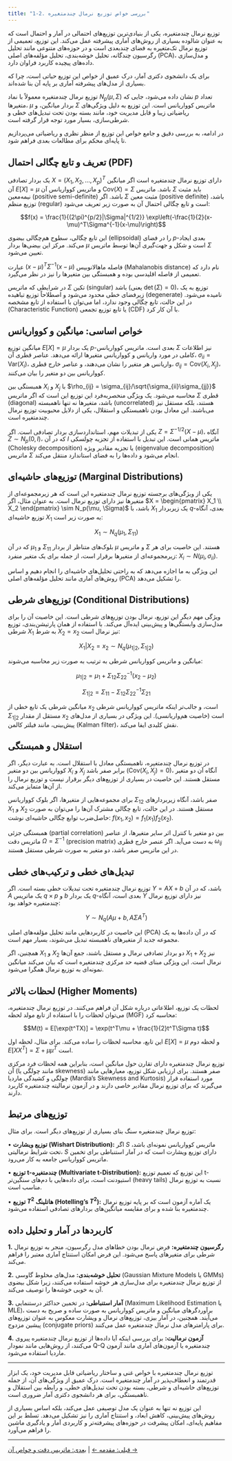 ```yaml
---
title: "1-2. بررسی خواص توزیع نرمال چندمتغیره"
---
```




توزیع نرمال چندمتغیره، یکی از بنیادی‌ترین توزیع‌های احتمالی در آمار و احتمال است که به عنوان شالوده بسیاری از روش‌های آماری پیشرفته عمل می‌کند. این توزیع، تعمیمی از توزیع نرمال تک‌متغیره به فضای چندبعدی است و در حوزه‌های متنوعی مانند تحلیل رگرسیون چندگانه، تحلیل خوشه‌بندی، تحلیل مؤلفه‌های اصلی (PCA)، و مدل‌سازی داده‌های پیچیده کاربرد فراوان دارد.

برای یک دانشجوی دکتری آمار، درک عمیق از خواص این توزیع حیاتی است، چرا که بسیاری از مدل‌های پیشرفته آماری بر پایه آن بنا شده‌اند.

توزیع نرمال چندمتغیره معمولاً با نماد $N_p(\mu, \Sigma)$ نشان داده می‌شود، جایی که $p$ تعداد متغیرها، $\mu$ بردار میانگین، و $\Sigma$ ماتریس کوواریانس است. این توزیع به دلیل ویژگی‌های ریاضیاتی زیبا و قابل مدیریت خود، مانند بسته بودن تحت تبدیل‌های خطی و شرطی‌سازی، بسیار مورد توجه قرار گرفته است.

در ادامه، به بررسی دقیق و جامع خواص این توزیع از منظر نظری و ریاضیاتی می‌پردازیم تا پایه‌ای محکم برای مطالعات بعدی فراهم شود.

## تعریف و تابع چگالی احتمال (PDF)

یک بردار تصادفی $X = (X_1, X_2, \ldots, X_p)^T$ دارای توزیع نرمال چندمتغیره است اگر میانگین آن $E[X] = \mu$ و ماتریس کوواریانس آن $\text{Cov}(X) = \Sigma$ باشد. ماتریس $\Sigma$ باید مثبت نیمه‌معین (positive semi-definite) باشد. اگر $\Sigma$ مثبت معین (positive definite) باشد، توزیع منظم (regular) است و تابع چگالی احتمال آن به صورت زیر تعریف می‌شود:

$$f(x) = \frac{1}{(2\pi)^{p/2}|\Sigma|^{1/2}} \exp\left(-\frac{1}{2}(x-\mu)^T\Sigma^{-1}(x-\mu)\right)$$

این تابع چگالی، سطوح هم‌چگالی بیضوی (ellipsoidal) را در فضای $p$-بعدی ایجاد می‌کند. مرکز این بیضی‌ها بردار $\mu$ است و شکل و جهت‌گیری آن‌ها توسط ماتریس $\Sigma$ تعیین می‌شود.

عبارت $(x-\mu)^T\Sigma^{-1}(x-\mu)$ فاصله ماهالانوبیس (Mahalanobis distance) نام دارد که تعمیمی از فاصله اقلیدسی بوده و همبستگی بین متغیرها را نیز در نظر می‌گیرد.

در شرایطی که ماتریس $\Sigma$ تکین (singular) باشد (یعنی $\det(\Sigma) = 0$)، توزیع به یک زیرفضای خطی محدود می‌شود و اصطلاحاً توزیع تباهیده (degenerate) نامیده می‌شود. در این حالت، تابع چگالی وجود ندارد، اما می‌توان با استفاده از تابع مشخصه (Characteristic Function) یا تابع توزیع تجمعی (CDF) با آن کار کرد.

## خواص اساسی: میانگین و کوواریانس

میانگین توزیع $E[X] = \mu$ یک بردار $p$-بعدی است. ماتریس کوواریانس $\Sigma$ نیز اطلاعات کاملی در مورد واریانس و کوواریانس متغیرها ارائه می‌دهد. عناصر قطری آن، $\sigma_{ii} = \text{Var}(X_i)$، واریانس هر متغیر را نشان می‌دهند، و عناصر خارج قطری، $\sigma_{ij} = \text{Cov}(X_i, X_j)$، کوواریانس بین دو متغیر را بیان می‌کنند.

همبستگی بین $X_i$ و $X_j$ با $\rho_{ij} = \sigma_{ij}/\sqrt{\sigma_{ii}\sigma_{jj}}$ محاسبه می‌شود. یک ویژگی منحصربه‌فرد این توزیع این است که اگر ماتریس $\Sigma$ قطری (diagonal) باشد، متغیرها نه تنها ناهمبسته (uncorrelated) هستند، بلکه مستقل نیز می‌باشند. این معادل بودن ناهمبستگی و استقلال، یکی از دلایل محبوبیت توزیع نرمال چندمتغیره است.

یکی از تبدیلات مهم، استانداردسازی بردار تصادفی است. اگر $Z = \Sigma^{-1/2}(X-\mu)$، آنگاه $Z \sim N_p(0, I)$، که در آن $I$ ماتریس همانی است. این تبدیل با استفاده از تجزیه چولسکی (Cholesky decomposition) یا تجزیه مقادیر ویژه (eigenvalue decomposition) ماتریس $\Sigma$ انجام می‌شود و داده‌ها را به فضای استاندارد منتقل می‌کند.

## توزیع‌های حاشیه‌ای (Marginal Distributions)

یکی از ویژگی‌های برجسته توزیع نرمال چندمتغیره این است که هر زیرمجموعه‌ای از متغیرها نیز دارای توزیع نرمال است. به عنوان مثال، اگر $X = \begin{pmatrix} X_1 \\ X_2 \end{pmatrix} \sim N_p(\mu, \Sigma)$ باشد، با $X_1$ یک زیربردار $q$-بعدی، آنگاه توزیع حاشیه‌ای $X_1$ به صورت زیر است:

$$X_1 \sim N_q(\mu_1, \Sigma_{11})$$

که در آن $\mu_1$ و $\Sigma_{11}$ بلوک‌های متناظر از بردار $\mu$ و ماتریس $\Sigma$ هستند. این خاصیت برای هر زیرمجموعه‌ای از متغیرها برقرار است، از جمله برای یک متغیر منفرد: $X_i \sim N(\mu_i, \sigma_{ii})$.

این ویژگی به ما اجازه می‌دهد که به راحتی تحلیل‌های حاشیه‌ای را انجام دهیم و اساس روش‌های آماری مانند تحلیل مؤلفه‌های اصلی (PCA) را تشکیل می‌دهد.

## توزیع‌های شرطی (Conditional Distributions)

ویژگی مهم دیگر این توزیع، نرمال بودن توزیع‌های شرطی است. این خاصیت آن را برای مدل‌سازی وابستگی‌ها و پیش‌بینی ایده‌آل می‌کند. با استفاده از همان پارتیشن‌بندی، توزیع شرطی $X_1$ به شرط $X_2 = x_2$ نیز نرمال است:

$$X_1|X_2 = x_2 \sim N_q(\mu_{1|2}, \Sigma_{1|2})$$

میانگین و ماتریس کوواریانس شرطی به ترتیب به صورت زیر محاسبه می‌شوند:

$$\mu_{1|2} = \mu_1 + \Sigma_{12}\Sigma_{22}^{-1}(x_2 - \mu_2)$$

$$\Sigma_{1|2} = \Sigma_{11} - \Sigma_{12}\Sigma_{22}^{-1}\Sigma_{21}$$

میانگین شرطی یک تابع خطی از $x_2$ است، و جالب‌تر اینکه ماتریس کوواریانس شرطی $\Sigma_{1|2}$ مستقل از مقدار $x_2$ است (خاصیت هم‌واریانسی). این ویژگی در بسیاری از مدل‌های پیش‌بینی، مانند فیلتر کالمن (Kalman filter)، نقش کلیدی ایفا می‌کند.

## استقلال و همبستگی

در توزیع نرمال چندمتغیره، ناهمبستگی معادل با استقلال است. به عبارت دیگر، اگر کوواریانس بین دو متغیر $X_i$ و $X_j$ برابر صفر باشد ($\text{Cov}(X_i, X_j) = 0$)، آنگاه آن دو متغیر مستقل هستند. این خاصیت در بسیاری از توزیع‌های دیگر برقرار نیست و توزیع نرمال را از آن‌ها متمایز می‌کند.

برای مجموعه‌هایی از متغیرها، اگر بلوک کوواریانس $\Sigma_{12}$ صفر باشد، آنگاه زیربردارهای $X_1$ و $X_2$ مستقل هستند. در این حالت، تابع چگالی مشترک آن‌ها را می‌توان به صورت حاصل‌ضرب توابع چگالی حاشیه‌ای نوشت: $f(x_1, x_2) = f_1(x_1)f_2(x_2)$.

همبستگی جزئی (partial correlation) بین دو متغیر با کنترل اثر سایر متغیرها، از عناصر ماتریس دقت $\Omega = \Sigma^{-1}$ (precision matrix) به دست می‌آید. اگر عنصر خارج قطری $\omega_{ij}$ در این ماتریس صفر باشد، دو متغیر به صورت شرطی مستقل هستند.

## تبدیل‌های خطی و ترکیب‌های خطی

توزیع نرمال چندمتغیره تحت تبدیلات خطی بسته است. اگر $Y = AX + b$ باشد، که در آن $A$ یک ماتریس $q \times p$ و $b$ یک بردار $q$-بعدی است، آنگاه $Y$ نیز دارای توزیع نرمال چندمتغیره خواهد بود:

$$Y \sim N_q(A\mu + b, A\Sigma A^T)$$

این خاصیت در کاربردهایی مانند تحلیل مؤلفه‌های اصلی (PCA) که در آن داده‌ها به یک مجموعه جدید از متغیرهای ناهمبسته تبدیل می‌شوند، بسیار مهم است.

همچنین، اگر $X_1$ و $X_2$ دو بردار تصادفی نرمال و مستقل باشند، جمع آن‌ها $X_1 + X_2$ نیز نرمال است. این ویژگی مبنای قضیه حد مرکزی چندمتغیره است که بیان می‌کند میانگین نمونه‌ای به توزیع نرمال همگرا می‌شود.

## لحظات بالاتر (Higher Moments)

لحظات یک توزیع، اطلاعاتی درباره شکل آن فراهم می‌کنند. در توزیع نرمال چندمتغیره، می‌توان لحظات را با استفاده از تابع مولد لحظه (MGF) محاسبه کرد:

$$M(t) = E[\exp(t^TX)] = \exp(t^T\mu + \frac{1}{2}t^T\Sigma t)$$

این تابع، محاسبه لحظات را ساده می‌کند. برای مثال، لحظه اول $E[X] = \mu$ و لحظه دوم $E[XX^T] = \Sigma + \mu\mu^T$ است.

توزیع نرمال چندمتغیره دارای تقارن حول میانگین است، بنابراین همه لحظات فرد مرکزی آن (مانند چولگی یا skewness) صفر هستند. برای ارزیابی شکل توزیع، معیارهایی مانند چولگی و کشیدگی ماردیا (Mardia's Skewness and Kurtosis) مورد استفاده قرار می‌گیرند که برای توزیع نرمال مقادیر خاصی دارند و در آزمون نرمالیته چندمتغیره کاربرد دارند.

## توزیع‌های مرتبط

توزیع نرمال چندمتغیره سنگ بنای بسیاری از توزیع‌های دیگر است. برای مثال:

• **توزیع ویشارت (Wishart Distribution):** اگر $S$ ماتریس کوواریانس نمونه‌ای باشد، تحت شرایط نرمالیتی، $S$ دارای توزیع ویشارت است که در آمار استنباطی برای تخمین ماتریس کوواریانس جامعه به کار می‌رود.

• **توزیع t-چندمتغیره (Multivariate t-Distribution):** این توزیع که تعمیم توزیع t-استیودنت است، برای داده‌هایی با دم‌های سنگین‌تر (heavy tails) نسبت به توزیع نرمال مناسب است.

• **توزیع $T^2$ هاتلینگ (Hotelling's $T^2$):** یک آماره آزمون است که بر پایه توزیع نرمال چندمتغیره بنا شده و برای مقایسه میانگین‌های بردارهای تصادفی استفاده می‌شود.

## کاربردها در آمار و تحلیل داده

**1.** **رگرسیون چندمتغیره:** فرض نرمال بودن خطاهای مدل رگرسیون، منجر به توزیع نرمال شرطی برای متغیرهای پاسخ می‌شود. این فرض امکان استنتاج آماری معتبر را فراهم می‌کند.

**2.** **تحلیل خوشه‌بندی:** مدل‌های مخلوط گاوسی (Gaussian Mixture Models یا GMMs) از توزیع نرمال چندمتغیره برای مدل‌سازی هر خوشه استفاده می‌کنند، زیرا شکل بیضوی آن به خوبی خوشه‌ها را توصیف می‌کند.

**3.** **آمار استنباطی:** در تخمین حداکثر درستنمایی (Maximum Likelihood Estimation یا MLE)، برآوردگرهای میانگین و ماتریس کوواریانس به صورت ساده و صریح به دست می‌آیند. همچنین، در آمار بیزی، توزیع‌های نرمال و ویشارت معکوس به عنوان توزیع‌های پیشین مزدوج (conjugate priors) برای پارامترهای مدل نرمال چندمتغیره عمل می‌کنند.

**4.** **آزمون نرمالیت:** برای بررسی اینکه آیا داده‌ها از توزیع نرمال چندمتغیره پیروی می‌کنند، از روش‌هایی مانند نمودار Q-Q چندمتغیره یا آزمون‌های آماری مانند آزمون ماردیا استفاده می‌شود.

---

توزیع نرمال چندمتغیره با خواص غنی و ساختار ریاضیاتی قابل مدیریت خود، یک ابزار قدرتمند و انعطاف‌پذیر در آمار چندمتغیره است. درک عمیق از ویژگی‌های آن، از جمله توزیع‌های حاشیه‌ای و شرطی، بسته بودن تحت تبدیل‌های خطی، و رابطه بین استقلال و ناهمبستگی، برای هر دانشجوی دکتری آمار ضروری است.

این توزیع نه تنها به عنوان یک مدل توصیفی عمل می‌کند، بلکه اساس بسیاری از روش‌های پیش‌بینی، کاهش ابعاد، و استنتاج آماری را نیز تشکیل می‌دهد. تسلط بر این مفاهیم پایه‌ای، امکان پیشرفت در حوزه‌های پیشرفته‌تر و کاربردی آمار و یادگیری ماشین را فراهم می‌آورد.

---

[قبلی: مقدمه ←](section1-1.qmd) | [بعدی: ماتریس دقت و خواص آن →](section1-3.qmd)
